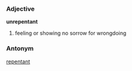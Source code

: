 ===Adjective===
'''unrepentant'''
#feeling or showing no sorrow for wrongdoing

===Antonym===
[[repentant]]